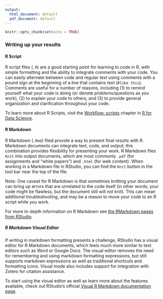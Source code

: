 ```yaml
---
output:
  html_document: default
  pdf_document: default
---
```


```r
knitr::opts_chunk$set(echo = TRUE)
```

### Writing up your results

#### R Script

R script files (`.R`) are a good starting point for learning to code in R, with simple formatting and the ability to integrate comments with your code. You can easily alternate between code and regular text using comments with a pound sign at the beginning of a line that contains text (`#like this`). Comments are useful for a number of reasons, including (1) to remind yourself what your code is doing (or denote problems/questions as you work), (2) to explain your code to others, and (3) to provide general organization and clarification throughout your code.

To learn more about R Scripts, visit the [Workflow: scripts](https://r4ds.had.co.nz/workflow-scripts.html) chapter in [R for Data Science](https://r4ds.had.co.nz/).

#### R Markdown

R Markdown (`.Rmd`) filed provide a way to present final results with R. Markdown documents can integrate text, code, and output; this combination provides flexibility for presenting your work. R Markdown files `Knit` into output documents, which are most commonly `.pdf` (for assignments and "white papers") and `.html` (for web content). When working in a Markdown file in RStudio, you can find the `Knit` button in the tool bar near the top of the file.

Note: One caveat for R Markdown is that sometimes knitting your document can bring up errors that are unrelated to the code itself (in other words, your code might be flawless, but the document still will not knit). This can mean additional troubleshooting, and may be a reason to move your code to an R script while you work.

For more in-depth information on R Markdown see [the RMarkdown pages from RStudio](https://rmarkdown.rstudio.com/articles_intro.html).

##### R Markdown Visual Editor

If writing in markdown formatting presents a challenge, RStudio has a visual editor for R Markdown documents, which feels much more similar to text editors such as Word or Google Docs. The visual editor removes the need for remembering and using markdown formatting expressions, but still supports markdown expressions as well as traditional shortcuts and formatting icons. Visual mode also includes support for integration with Zotero for citation assistance.

To start using the visual editor as well as learn more about the features available, check out RStudio's official [Visual R Markdown documentation page](https://rstudio.github.io/visual-markdown-editing/).
